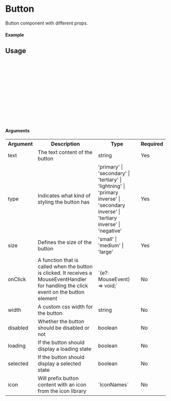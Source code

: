 
<Meta of={Button} title="Button" />

# Button

Button component with different props.

#### Example

<Canvas of={Button.Primary} />

## Usage

```ts
import {Button} from "bagheera-ui";

const Example = () => {
  return (
      <Button
        size="medium"
        text="Button"
        type="primary"
      />
  );
};

export default Example;
```

#### Arguments


<table>
  <tr>
    <th>Argument</th>
    <th>Description</th>
    <th>Type</th>
    <th>Required</th>
  </tr>
  <tr>
    <td>text</td>
    <td>The text content of the button</td>
    <td>string</td>
    <td>Yes</td>
  </tr>
  <tr>
    <td>type</td>
    <td>Indicates what kind of styling the button has</td>
    <td>'primary' | 'secondary' | 'tertiary' | 'lightning' | 'primary inverse' | 'secondary inverse' | 'tertiary inverse' | 'negative'</td>
    <td>Yes</td>
  </tr>
  <tr>
    <td>size</td>
    <td>Defines the size of the button</td>
    <td>'small' | 'medium' | 'large'</td>
    <td>Yes</td>
  </tr>
  <tr>
    <td>onClick</td>
    <td>A function that is called when the button is clicked. It receives a MouseEventHandler for handling the click event on the button element</td>
    <td>`(e?: MouseEvent) => void;`</td>
    <td>No</td>
  </tr>
  <tr>
    <td>width</td>
    <td>A custom css width for the button</td>
    <td>string</td>
    <td>No</td>
  </tr>
  <tr>
    <td>disabled</td>
    <td>Whether the button should be disabled or not</td>
    <td>boolean</td>
    <td>No</td>
  </tr>
  <tr>
    <td>loading</td>
    <td>If the button should display a loading state</td>
    <td>boolean</td>
    <td>No</td>
  </tr>
  <tr>
    <td>selected</td>
    <td>If the button should display a selected state</td>
    <td>boolean</td>
    <td>No</td>
  </tr>
  <tr>
    <td>icon</td>
    <td>Will prefix button content with an icon from the icon library</td>
    <td>`IconNames`</td>
    <td>No</td>
  </tr>
</table>
